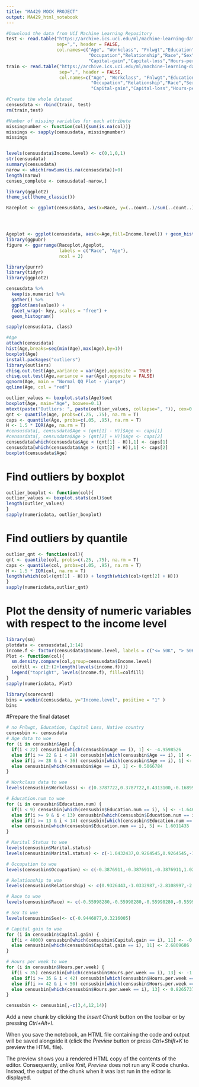 ---
title: "MA429 MOCK PROJECT"
output: MA429_html_notebook
---

```{r}
#Download the data from UCI Machine Learning Repository
test <- read.table("https://archive.ics.uci.edu/ml/machine-learning-databases/adult/adult.test", skip=1, 
                   sep=",", header = FALSE,
                   col.names=c("Age", "Workclass", "Fnlwgt","Education","Education-num","Marital-status",
                               "Occupation","Relationship","Race","Sex",
                               "Capital-gain","Capital-loss","Hours-per-week","Native-country","Income-level"), na.strings = " ?")
train <- read.table("https://archive.ics.uci.edu/ml/machine-learning-databases/adult/adult.data",
                    sep=",", header = FALSE,
                    col.names=c("Age", "Workclass", "Fnlwgt","Education","Education-num","Marital-status",
                                "Occupation","Relationship","Race","Sex",
                                "Capital-gain","Capital-loss","Hours-per-week","Native-country","Income-level"), na.strings = " ?")


```


```{r}
#Create the whole dataset
censusdata <- rbind(train, test)
rm(train,test)

#Number of missing variables for each attribute
missingnumber <- function(col){sum(is.na(col))}
missings <- sapply(censusdata, missingnumber)
missings


levels(censusdata$Income.level) <- c(0,1,0,1)
str(censusdata)
summary(censusdata)
narow <- which(rowSums(is.na(censusdata))>0) 
length(narow)
census_complete <- censusdata[-narow,]
```

```{r}
library(ggplot2)
theme_set(theme_classic())

Raceplot <- ggplot(censusdata, aes(x=Race, y=(..count..)/sum(..count..), fill=Income.level)) + geom_bar(stat = "count") + coord_flip() + theme(text = element_text(size=20)) 




Ageplot <- ggplot(censusdata, aes(x=Age,fill=Income.level)) + geom_histogram(stat = "count") + theme(text = element_text(size=20))
library(ggpubr)
figure <- ggarrange(Raceplot,Ageplot,
                    labels = c("Race", "Age"),
                    ncol = 2)

```


```{r}
library(purrr)
library(tidyr)
library(ggplot2)

censusdata %>%
  keep(is.numeric) %>% 
  gather() %>% 
  ggplot(aes(value)) +
  facet_wrap(~ key, scales = "free") +
  geom_histogram()

sapply(censusdata, class)
```


```{r}
#Age
attach(censusdata)
hist(Age,breaks=seq(min(Age),max(Age),by=1))
boxplot(Age)
install.packages("outliers")
library(outliers)
chisq.out.test(Age,variance = var(Age),opposite = TRUE)
chisq.out.test(Age,variance = var(Age),opposite = FALSE)
qqnorm(Age, main = "Normal QQ Plot - ylarge")
qqline(Age, col = "red")
```

```{r}
outlier_values <- boxplot.stats(Age)$out
boxplot(Age, main="Age", boxwex=0.1)
mtext(paste("Outliers: ", paste(outlier_values, collapse=", ")), cex=0.6)
qnt <- quantile(Age, probs=c(.25, .75), na.rm = T)
caps <- quantile(Age, probs=c(.05, .95), na.rm = T)
H <- 1.5 * IQR(Age, na.rm = T)
#censusdata[, censusdata$Age < (qnt[1] - H)]$Age <- caps[1]
#censusdata[, censusdata$Age > (qnt[2] + H)]$Age <- caps[2]
censusdata[which(censusdata$Age < (qnt[1] - H)),1] <- caps[1]
censusdata[which(censusdata$Age > (qnt[2] + H)),1] <- caps[2]
boxplot(censusdata$Age)
```
# Find outliers by boxplot
```{r}
outlier_boxplot <- function(col){
outlier_values <- boxplot.stats(col)$out
length(outlier_values)
}
sapply(numericdata, outlier_boxplot)
```
# Find outliers by quantile
```{r}
outlier_qnt <- function(col){
qnt <- quantile(col, probs=c(.25, .75), na.rm = T)
caps <- quantile(col, probs=c(.05, .95), na.rm = T)
H <- 1.5 * IQR(col, na.rm = T)
length(which(col<(qnt[1] - H))) + length(which(col>(qnt[2] + H)))
}
sapply(numericdata,outlier_qnt)
```

# Plot the density of numeric variables with respect to the income level
```{r}
library(sm)
plotdata <- censusdata[,1:14]
income.f <- factor(censusdata$Income.level, labels = c("<= 50K", "> 50K"))
Plot <- function(col){
  sm.density.compare(col,group=censusdata$Income.level)
  colfill <- c(2:(2+length(levels(income.f))))
  legend("topright", levels(income.f), fill=colfill)
}
sapply(numericdata, Plot)
```

```{r}
library(scorecard)
bins = woebin(censusdata, y="Income.level", positive = "1" )
bins
```

#Prepare the final dataset
```{r}
# no Fnlwgt, Education, Capital Loss, Native country
censusbin <- censusdata
# Age data to woe
for (i in censusbin$Age) {
  if(i < 22) censusbin[which(censusbin$Age == i), 1] <- -4.9598526
  else if(i >= 22 & i < 28) censusbin[which(censusbin$Age == i), 1] <- -1.8199929
  else if(i >= 28 & i < 36) censusbin[which(censusbin$Age == i), 1] <- -0.1803384
  else censusbin[which(censusbin$Age == i), 1] <- 0.5066784
}

# Workclass data to woe
levels(censusbin$Workclass) <- c(0.3787722,0.3787722,0.4313100,-0.1689937,0.4313100,0.4313100,0.4313100,0.4313100)

# Education.num to woe
for (i in censusbin$Education.num) {
  if(i < 9) censusbin[which(censusbin$Education.num == i), 5] <- -1.6466314
  else if(i >= 9 & i < 13) censusbin[which(censusbin$Education.num == i), 5] <- -0.3491833
  else if(i >= 13 & i < 14) censusbin[which(censusbin$Education.num == i), 5] <- 0.7868101
  else censusbin[which(censusbin$Education.num == i), 5] <- 1.6011435
}

# Marital Status to woe
levels(censusbin$Marital.status)
levels(censusbin$Marital.status) <- c(-1.0432437,0.9264545,0.9264545,-1.8377340,-1.8377340,-1.3074208,-1.3074208)

# Occupation to woe
levels(censusbin$Occupation) <- c(-0.3876911,-0.3876911,-0.3876911,1.0265102,-1.0493693,-1.0493693,-1.0493693,-2.0814568,-2.0814568,0.9097133,0.0742908,0.0742908,0.0742908,0.0742908)

# Relationship to woe
levels(censusbin$Relationship) <- c(0.9326443,-1.0332987,-2.8108997,-2.8108997,-0.3295475,-0.3295475)

# Race to woe
levels(censusbin$Race) <- c(-0.55998280,-0.55998280,-0.55998280,-0.55998280,0.07646586)

# Sex to woe 
levels(censusbin$Sex)<- c(-0.9446077,0.3216005)

# Capital gain to woe
for (i in censusbin$Capital.gain) {
  if(i < 4000) censusbin[which(censusbin$Capital.gain == i), 11] <- -0.2088651
  else censusbin[which(censusbin$Capital.gain == i), 11] <- 2.6809686
}

# Hours per week to woe
for (i in censusbin$Hours.per.week) {
  if(i < 35) censusbin[which(censusbin$Hours.per.week == i), 13] <- -1.5001688
  else if(i >= 35 & i < 42) censusbin[which(censusbin$Hours.per.week == i), 13] <- -0.2069379
  else if(i >= 42 & i < 50) censusbin[which(censusbin$Hours.per.week == i), 13] <- 0.5038628
  else censusbin[which(censusbin$Hours.per.week == i), 13] <- 0.8265737
}

censusbin <- censusbin[,-c(3,4,12,14)]
```
Add a new chunk by clicking the *Insert Chunk* button on the toolbar or by pressing *Ctrl+Alt+I*.

When you save the notebook, an HTML file containing the code and output will be saved alongside it (click the *Preview* button or press *Ctrl+Shift+K* to preview the HTML file).

The preview shows you a rendered HTML copy of the contents of the editor. Consequently, unlike *Knit*, *Preview* does not run any R code chunks. Instead, the output of the chunk when it was last run in the editor is displayed.
